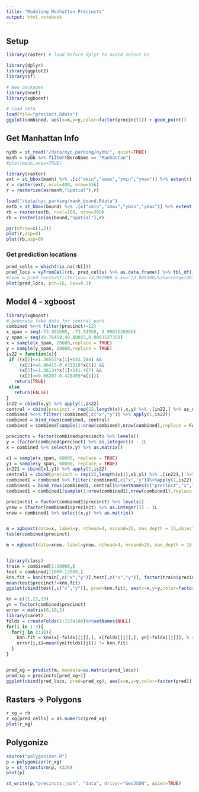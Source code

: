 ```yaml
---
title: "Modeling Manhattan Precincts"
output: html_notebook
---
```


## Setup

```r
library(raster) # load before dplyr to avoid select bs

library(dplyr)
library(ggplot2)
library(sf)

# New packages
library(nnet)
library(xgboost)

# Load data
load(file="precinct.Rdata")
ggplot(combined, aes(x=x,y=y,color=factor(precinct))) + geom_point()
```


## Get Manhattan Info

```r
nybb = st_read("/data/nyc_parking/nybb/", quiet=TRUE)
manh = nybb %>% filter(BoroName == "Manhattan")
#plot(manh,axes=TRUE)

library(raster)
ext = st_bbox(manh) %>% .[c("xmin","xmax","ymin","ymax")] %>% extent()
r = raster(ext, ncol=400, nrow=556)
r = rasterize(as(manh,"Spatial"),r)

load("/data/nyc_parking/manh_bound.Rdata")
extb = st_bbox(bound) %>% .[c("xmin","xmax","ymin","ymax")] %>% extent()
rb = raster(extb, ncol=100, nrow=300)
rb = rasterize(as(bound,"Spatial"),r)

par(mfrow=c(1,2))
plot(r,asp=0)
plot(rb,asp=0)
```

### Get prediction locations

```r
pred_cells = which(!is.na(rb[]))
pred_locs = xyFromCell(rb, pred_cells) %>% as.data.frame() %>% tbl_df()
#look = pred_locs%>%filter(x>=-73.981900 & x<=-73.949300)%>%arrange(desc(x))
plot(pred_locs, pch=16, cex=0.1)
```

## Model 4 - xgboost

```r
library(xgboost)
# generate fake data for central park
combined %<>% filter(precinct!=22)
x_span = seq(-73.981600, -73.94950, 0.0003526966)
y_span = seq(40.76458,40.80055,0.0003527358)
x = sample(x_span, 20000,replace = TRUE)
y = sample(y_span, 20000,replace = TRUE)
is22 = function(x){
 if ((x[2]<=1.36555*x[1]+141.794) &&
     (x[2]<=8.86415-0.431818*x[1]) &&
     (x[2]>=1.36134*x[1]+141.467) &&
     (x[2]>=9.66207-0.420455*x[1]))
   return(TRUE)
 else
   return(FALSE)
}
in22 = cbind(x,y) %>% apply(1,is22)
central = cbind(precinct = rep(22,length(x)),x,y) %>% .[in22,] %>% as_data_frame
combined %<>% filter(!combined[,c("x","y")] %>% apply(1,is22))
combined = bind_rows(combined, central)
combined = combined[sample(1:nrow(combined),nrow(combined),replace = FALSE),]

precincts = factor(combined$precinct) %>% levels()
y = (factor(combined$precinct) %>% as.integer()) - 1L
x = combined %>% select(x,y) %>% as.matrix()

x1 = sample(x_span, 60000, replace = TRUE)
y1 = sample(y_span, 60000, replace = TRUE)
in221 = cbind(x1,y1) %>% apply(1,is22)
central1 = cbind(precinct = rep(22,length(x1)),x1,y1) %>% .[in221,] %>% as_data_frame
combined1 = combined %>% filter(!combined[,c("x","y")]%>%apply(1,is22))
combined1 = bind_rows(combined1, central1%>%setNames(c("precinct","x","y")))
combined1 = combined1[sample(1:nrow(combined1),nrow(combined1),replace = FALSE),]

precincts1 = factor(combined1$precinct) %>% levels()
ynew = (factor(combined1$precinct) %>% as.integer()) - 1L
xnew = combined1 %>% select(x,y) %>% as.matrix()


m = xgboost(data=x, label=y, nthead=4, nround=25, max_depth = 15,objective="multi:softmax", num_class=length(precincts))
table(combined$precinct)

m = xgboost(data=xnew, label=ynew, nthead=4, nround=25, max_depth = 15,objective="multi:softmax", num_class=length(precincts))


library(class)
train = combined[1:10000,]
test = combined[11000:12000,]
knn.fit = knn(train[,c("x","y")],test[,c("x","y")], factor(train$precinct), k = 22)
mean(test$precinct!=knn.fit)
ggplot(cbind(test[,c("x","y")], pred=knn.fit), aes(x=x,y=y,color=factor(pred))) + geom_point()

kn = c(21,22,23)
yn = factor(combined$precinct)
error = matrix(0,10,3)
library(caret)
folds = createFolds(1:1574104)%>%setNames(NULL)
for(i in 1:3){
  for(j in 1:10){
    knn.fit = knn(x[-folds[[j]],], x[folds[[j]],], yn[-folds[[j]]], k = kn[i],use.all=FALSE)
    error[j,i]=mean(yn[folds[[j]]] != knn.fit)
  }
}


pred_xg = predict(m, newdata=as.matrix(pred_locs))
pred_xg = precincts[pred_xg+1]
ggplot(cbind(pred_locs, pred=pred_xg), aes(x=x,y=y,color=factor(pred))) + geom_point()
```


## Rasters -> Polygons

```r
r_xg = rb
r_xg[pred_cells] = as.numeric(pred_xg)
plot(r_xg)
```


## Polygonize

```r
source("polygonizer.R")
p = polygonizer(r_xg)
p = st_transform(p, 4326)
plot(p)

st_write(p,"precincts.json", "data", driver="GeoJSON", quiet=TRUE)
```